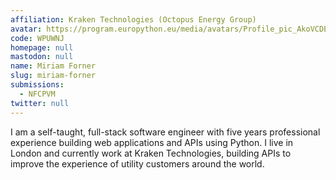 ```yaml
---
affiliation: Kraken Technologies (Octopus Energy Group)
avatar: https://program.europython.eu/media/avatars/Profile_pic_AkoVCDE.jpg
code: WPUWNJ
homepage: null
mastodon: null
name: Miriam Forner
slug: miriam-forner
submissions:
  - NFCPVM
twitter: null
---
```


I am a self-taught, full-stack software engineer with five years professional
experience building web applications and APIs using Python. I live in London and
currently work at Kraken Technologies, building APIs to improve the experience
of utility customers around the world.
